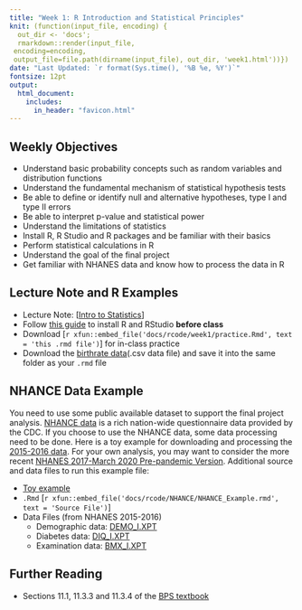 ```yaml
---
title: "Week 1: R Introduction and Statistical Principles"
knit: (function(input_file, encoding) {
  out_dir <- 'docs';
  rmarkdown::render(input_file,
 encoding=encoding,
 output_file=file.path(dirname(input_file), out_dir, 'week1.html'))})
date: "Last Updated: `r format(Sys.time(), '%B %e, %Y')`"
fontsize: 12pt
output: 
  html_document:
    includes:
      in_header: "favicon.html"
---
```


## Weekly Objectives

  * Understand basic probability concepts such as random variables and distribution functions
  * Understand the fundamental mechanism of statistical hypothesis tests
  * Be able to define or identify null and alternative hypotheses, type I and type II errors
  * Be able to interpret p-value and statistical power
  * Understand the limitations of statistics
  * Install R, R Studio and R packages and be familiar with their basics
  * Perform statistical calculations in R
  * Understand the goal of the final project
  * Get familiar with NHANES data and know how to process the data in R

## Lecture Note and R Examples

  + Lecture Note: [[Intro to Statistics](notes/intro/Intro to Stat.pdf){target='_blank'}]
  + Follow [this guide](rcode/week1/R-Intro.html){target='_blank'} to install R and RStudio __before class__
  + Download [`r xfun::embed_file('docs/rcode/week1/practice.Rmd', text = 'this .rmd file')`] for in-class practice
  + Download the [birthrate data](data/birthrate.csv){target='_blank'}(.csv data file) and save it into the same folder as your `.rmd` file

## NHANCE Data Example

You need to use some public available dataset to support the final project analysis. [NHANCE data](https://wwwn.cdc.gov/nchs/nhanes/){target='_blank'} is a rich nation-wide questionnaire data provided by the CDC. If you choose to use the NHANCE data, some data processing need to be done. Here is a toy example for downloading and processing the [2015-2016 data](https://wwwn.cdc.gov/nchs/nhanes/continuousnhanes/default.aspx?BeginYear=2015). For your own analysis, you may want to consider the more recent [NHANES 2017-March 2020 Pre-pandemic Version](https://wwwn.cdc.gov/nchs/nhanes/continuousnhanes/default.aspx?BeginYear=2017){target='_blank'}. Additional source and data files to run this example file:

  * [Toy example](rcode/NHANCE/NHANCE_Example.html){target='_blank'}
  * `.Rmd` [`r xfun::embed_file('docs/rcode/NHANCE/NHANCE_Example.rmd', text = 'Source File')`]
  * Data Files (from NHANES 2015-2016)
      + Demographic data: [DEMO_I.XPT](https://wwwn.cdc.gov/Nchs/Nhanes/2015-2016/DEMO_I.XPT)
      + Diabetes data: [DIQ_I.XPT](https://wwwn.cdc.gov/Nchs/Nhanes/2015-2016/DIQ_I.XPT)
      + Examination data: [BMX_I.XPT](https://wwwn.cdc.gov/Nchs/Nhanes/2015-2016/BMX_I.XPT)

## Further Reading

  + Sections 11.1, 11.3.3 and 11.3.4 of the [BPS textbook](info.html)




